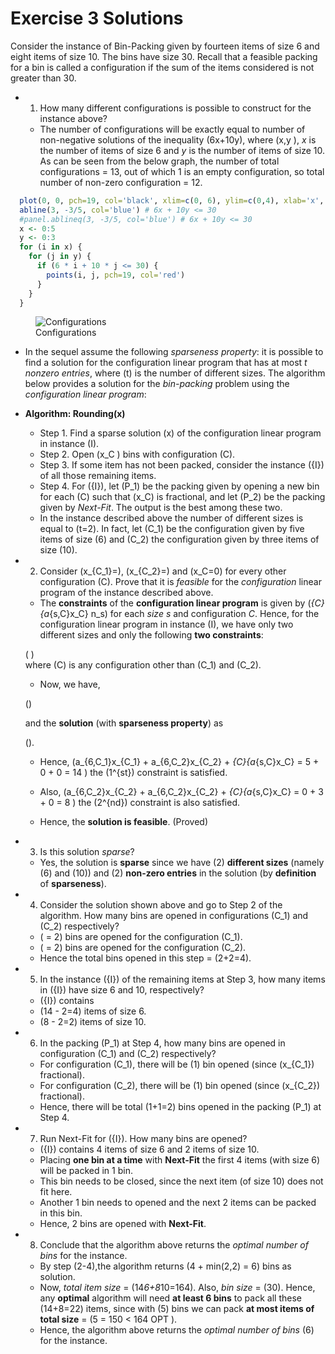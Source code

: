 Exercise 3 Solutions
========================================================

Consider the instance of Bin-Packing given by fourteen items of size 6 and eight items of size 10. The bins have size 30. Recall that a feasible packing for a bin is called a configuration if the sum of the items considered is not greater than 30.

* 1. How many different configurations is possible to construct for the instance above?
  + The number of configurations will be exactly equal to number of non-negative solutions of the inequality \(6x+10y\leq 30\), 
  where \(x,y \geq 0\), *x* is the number of items of size 6 and *y* is the number of items of size 10. As can be seen from the below graph, the 
  number of total configurations = 13, out of which 1 is an empty configuration, so total number of non-zero configuration = 12.

```r
  plot(0, 0, pch=19, col='black', xlim=c(0, 6), ylim=c(0,4), xlab='x', ylab='y')
  abline(3, -3/5, col='blue') # 6x + 10y <= 30
  #panel.ablineq(3, -3/5, col='blue') # 6x + 10y <= 30
  x <- 0:5
  y <- 0:3
  for (i in x) {
    for (j in y) {
      if (6 * i + 10 * j <= 30) {
        points(i, j, pch=19, col='red')
      }
    }
  }
```

 ![Configurations](C:/courses/Coursera/Current/Approx Algo/Week3/configs.png)
   
* In the sequel assume the following *sparseness property*: it is possible to find a solution for the configuration linear program that has at 
  most *t nonzero entries*, where \(t\) is the number of different sizes. The algorithm below provides a solution for the *bin-packing* problem 
  using the *configuration linear program*:
  
* **Algorithm: Rounding(x)**
  
  + Step 1. Find a sparse solution \(x\) of the configuration linear program in instance \(I\).  
  + Step 2. Open \(\lfloor x_C \rfloor\) bins with configuration \(C\).  
  + Step 3. If some item has not been packed, consider the instance \(\bar{I}\) of all those remaining items.  
  + Step 4. For \(\bar{I}\), let \(P_1\) be the packing given by opening a new bin for each \(C\) such that \(x_C\) is fractional, and let 
  \(P_2\) be the packing given by *Next-Fit*. The output is the best among these two.  
  + In the instance described above the number of different sizes is equal to \(t=2\). In fact, let \(C_1\) be the configuration given by five 
  items of size \(6\) and \(C_2\) the configuration given by three items of size \(10\).



* 2. Consider \(x_{C_1}=\frac{14}{5}\), \(x_{C_2}=\frac{8}{3}\) and \(x_C=0\) for every other configuration \(C\). Prove that it is *feasible* 
  for the *configuration* linear program of the instance described above.

  + The **constraints** of the **configuration linear program** is given by \(\sum\limits_{C}{a_{s,C}x_C} \geq n_s\) for each *size s* and 
  configuration *C*. Hence, for the configuration linear program in instance \(I\), we have only two different sizes and only the following 
  **two constraints**:
  
  \(
  \begin{align*}
  a_{6,C_1}x_{C_1} + a_{6,C_2}x_{C_2} + \sum\limits_{C}{a_{s,C}x_C} & \geq 5 \\
  a_{10,C_1}x_{C_1} + a_{10,C_2}x_{C_2} + \sum\limits_{C}{a_{s,C}x_C} & \geq 3
  \end{align*}
  \)  
  where \(C\) is any configuration other than \(C_1\) and \(C_2\). 
  
  + Now, we have, 
  
  \(\begin{align*}
  a_{6,C_1}&=5\\
  a_{10,C_2}&=3\\
  a_{6,C_2}=a_{10,C_1}&=0
  \end{align*}\) 
  
    and the **solution** (with **sparseness property**) as 
    
  \(\begin{align*}
  x_{C_1}=\frac{14}{5}\\
  x_{C_2}=\frac{8}{3}\\
  x_C=0
  \end{align*}\).
  
  + Hence, \(a_{6,C_1}x_{C_1} + a_{6,C_2}x_{C_2} + \sum\limits_{C}{a_{s,C}x_C} = 5\times\frac{14}{5} + 0\times\frac{8}{3} + 0 = 14 \geq 5 
    \Rightarrow\) the \(1^{st}\) constraint is satisfied.
    
  + Also, \(a_{6,C_2}x_{C_2} + a_{6,C_2}x_{C_2} + \sum\limits_{C}{a_{s,C}x_C} = 0\times\frac{14}{5} + 3\times\frac{8}{3} + 0 = 8 \geq 3 
  \Rightarrow\) the \(2^{nd}\) constraint is also satisfied.
  
  + Hence, the **solution is feasible**. (Proved)




* 3. Is this solution *sparse*?

  + Yes, the solution is **sparse** since we have \(2\) **different sizes** (namely \(6\) and \(10\)) and \(2\) **non-zero entries** in the 
  solution (by **definition** of **sparseness**).


* 4. Consider the solution shown above and go to Step 2 of the algorithm. How many bins are opened in configurations \(C_1\) and \(C_2\) 
  respectively?

  + \(\lfloor \frac{14}{5} \rfloor = 2\) bins are opened for the configuration \(C_1\).
  + \(\lfloor \frac{8}{3} \rfloor = 2\) bins are opened for the configuration \(C_2\).
  + Hence the total bins opened in this step = \(2+2=4\).
  
  

* 5. In the instance \(\bar{I}\) of the remaining items at Step 3, how many items in \(\bar{I}\) have size 6 and 10, respectively?

  + \(\bar{I}\) contains
  + \(14 - 2\times 5=4\) items of size 6.
  + \(8 - 2\times 3=2\) items of size 10.
  
  

* 6. In the packing \(P_1\) at Step 4, how many bins are opened in configuration \(C_1\) and \(C_2\) respectively?
  
  + For configuration \(C_1\), there will be \(1\) bin opened (since \(x_{C_1}\) fractional).
  + For configuration \(C_2\), there will be \(1\) bin opened (since \(x_{C_2}\) fractional).
  + Hence, there will be total \(1+1=2\) bins opened in the packing \(P_1\) at Step 4.



* 7. Run Next-Fit for \(\bar{I}\). How many bins are opened?

  +  \(\bar{I}\) contains 4 items of size 6 and 2 items of size 10.
  + Placing **one bin at a time** with **Next-Fit** the first 4 items (with size 6) will be packed in 1 bin.
  + This bin needs to be closed, since the next item (of size 10) does not fit here.
  + Another 1 bin needs to opened and the next 2 items can be packed in this bin.
  + Hence, 2 bins are opened with **Next-Fit**.

* 8. Conclude that the algorithm above returns the *optimal number of bins* for the instance.

  + By step \(2-4\),the algorithm returns \(4 + min(2,2) = 6\) bins as solution.
  + Now, *total item size* = \(14*6+8*10=164\). Also, *bin size* = \(30\). Hence, any **optimal** algorithm will need **at least 6 bins** to 
  pack all these \(14+8=22\) items, since with \(5\) bins we can pack **at most items of total size** = \(5 \times 30 = 150 < 164 \Rightarrow 
  OPT  \geq 6\). 
  + Hence, the algorithm above returns the *optimal number of bins* (6) for the instance.
